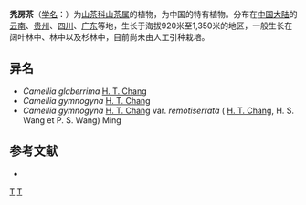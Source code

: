 {{Speciesbox 
| taxon = Camellia gymnogyna
| authority =  [[张宏达|H. T. Chang]]
}}

'''秃房茶'''（[[学名|学名]]：{{lang|la|''Camellia gymnogyna''}}）为[[山茶科|山茶科]][[山茶属|山茶属]]的植物，为中国的特有植物。分布在[[中国大陆|中国大陆]]的[[云南|云南]]、[[贵州|贵州]]、[[四川|四川]]、[[广东|广东]]等地，生长于海拔920米至1,350米的地区，一般生长在阔叶林中、林中以及杉林中，目前尚未由人工引种栽培。

== 异名 ==
* ''Camellia glaberrima''  [[张宏达|H. T. Chang]]
* ''Camellia gymnogyna''  [[张宏达|H. T. Chang]]
* ''Camellia gymnogyna''  [[张宏达|H. T. Chang]] var. ''remotiserrata'' ( [[张宏达|H. T. Chang]], H. S. Wang et P. S. Wang) Ming

== 参考文献 ==
<div class="references-small">
* {{cite web| url =http://www.bioinfo.cn/db05/KmzwSpecies.php?action=view&id=22192| title =秃房茶| work =《中国高等植物数据库全库》| publisher =中国科学院微生物研究所| author =昆明植物研究所| accessdate =2009-02-25| deadurl =yes| archiveurl =https://web.archive.org/web/20160305100723/http://www.bioinfo.cn/db05/KmzwSpecies.php?action=view&id=22192| archivedate =2016-03-05}}
</div>
{{Taxonbar|from=Q15231318}}

[[Category:中國特有植物|T]]
[[Category:山茶属|T]]